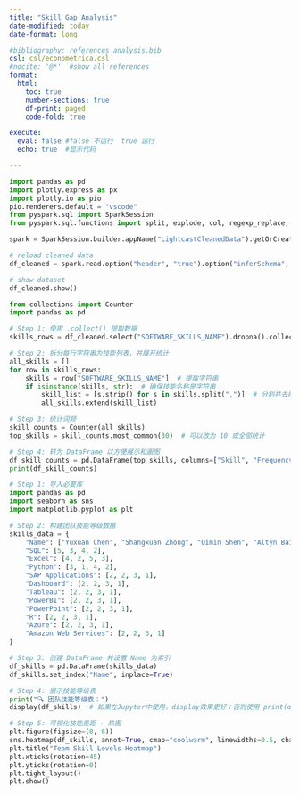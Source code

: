 ```yaml
---
title: "Skill Gap Analysis"
date-modified: today
date-format: long

#bibliography: references_analysis.bib
csl: csl/econometrica.csl
#nocite: '@*'  #show all references
format: 
  html:
    toc: true
    number-sections: true
    df-print: paged
    code-fold: true

execute:
  eval: false #false 不运行  true 运行
  echo: true  #显示代码

---
```

```python
import pandas as pd
import plotly.express as px
import plotly.io as pio
pio.renderers.default = "vscode"
from pyspark.sql import SparkSession
from pyspark.sql.functions import split, explode, col, regexp_replace, transform, isnan

spark = SparkSession.builder.appName("LightcastCleanedData").getOrCreate()

# reload cleaned data
df_cleaned = spark.read.option("header", "true").option("inferSchema", "true").option("multiLine","true").csv("data/lightcast_cleaned.csv")

# show dataset
df_cleaned.show()
```

```python
from collections import Counter
import pandas as pd

# Step 1: 使用 .collect() 提取数据
skills_rows = df_cleaned.select("SOFTWARE_SKILLS_NAME").dropna().collect()

# Step 2: 拆分每行字符串为技能列表，并展开统计
all_skills = []
for row in skills_rows:
    skills = row["SOFTWARE_SKILLS_NAME"]  # 提取字符串
    if isinstance(skills, str):  # 确保技能名称是字符串
        skill_list = [s.strip() for s in skills.split(",")]  # 分割并去除空格
        all_skills.extend(skill_list)

# Step 3: 统计词频
skill_counts = Counter(all_skills)
top_skills = skill_counts.most_common(30)  # 可以改为 10 或全部统计

# Step 4: 转为 DataFrame 以方便展示和画图
df_skill_counts = pd.DataFrame(top_skills, columns=["Skill", "Frequency"])
print(df_skill_counts)
```

```python
# Step 1: 导入必要库
import pandas as pd
import seaborn as sns
import matplotlib.pyplot as plt

# Step 2: 构建团队技能等级数据
skills_data = {
    "Name": ["Yuxuan Chen", "Shangxuan Zhong", "Qimin Shen", "Altyn Baigaliyeva"],
    "SQL": [5, 3, 4, 2],
    "Excel": [4, 2, 5, 3],
    "Python": [3, 1, 4, 2],
    "SAP Applications": [2, 2, 3, 1],
    "Dashboard": [2, 2, 3, 1],
    "Tableau": [2, 2, 3, 1],
    "PowerBI": [2, 2, 3, 1],
    "PowerPoint": [2, 2, 3, 1],
    "R": [2, 2, 3, 1],
    "Azure": [2, 2, 3, 1],
    "Amazon Web Services": [2, 2, 3, 1]
}

# Step 3: 创建 DataFrame 并设置 Name 为索引
df_skills = pd.DataFrame(skills_data)
df_skills.set_index("Name", inplace=True)

# Step 4: 展示技能等级表
print("🔍 团队技能等级表：")
display(df_skills)  # 如果在Jupyter中使用，display效果更好；否则使用 print(df_skills)

# Step 5: 可视化技能差距 - 热图
plt.figure(figsize=(8, 6))
sns.heatmap(df_skills, annot=True, cmap="coolwarm", linewidths=0.5, cbar_kws={'label': 'Skill Level'})
plt.title("Team Skill Levels Heatmap")
plt.xticks(rotation=45)  
plt.yticks(rotation=0)
plt.tight_layout()
plt.show()
```


